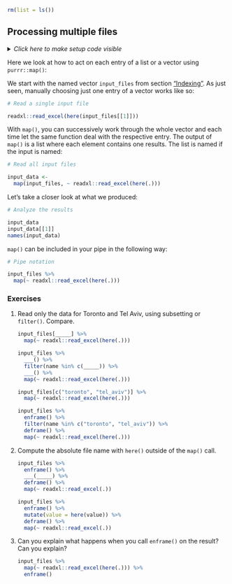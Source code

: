 ```r
rm(list = ls())
```


## Processing multiple files {#map}

<details><summary>*Click here to make setup code visible*</summary>
```r
### Processing multiple files

```
```r
library(tidyverse)
library(here)

dict <- readxl::read_excel(here("data/cities.xlsx"))

input_files <-
  dict %>%
  select(city_code, weather_filename) %>%
  deframe()
```
</details>

Here we look at how to act on each entry of a list or a vector using `purrr::map()`:

We start with the named vector `input_files` from section ["Indexing"](#indexing).
As just seen, manually choosing just one entry of a vector works like so:

```r
# Read a single input file
```
```r
readxl::read_excel(here(input_files[[1]]))
```

With `map()`, you can successively work through the whole vector and each time let the same function deal with the respective entry.
The output of `map()` is a list where each element contains one results.
The list is named if the input is named:

```r
# Read all input files
```
```r
input_data <-
  map(input_files, ~ readxl::read_excel(here(.)))
```

Let's take a closer look at what we produced:

```r
# Analyze the results
```
```r
input_data
input_data[[1]]
names(input_data)
```

`map()` can be included in your pipe in the following way:

```r
# Pipe notation
```
```r
input_files %>%
  map(~ readxl::read_excel(here(.)))
```

### Exercises

1. Read only the data for Toronto and Tel Aviv, using subsetting or `filter()`. Compare.

    ```r
    input_files[_____] %>% 
      map(~ readxl::read_excel(here(.)))

    input_files %>%
      ___() %>% 
      filter(name %in% c(_____)) %>% 
      ___() %>% 
      map(~ readxl::read_excel(here(.)))
    ```
    
    ```r
    input_files[c("toronto", "tel_aviv")] %>% 
      map(~ readxl::read_excel(here(.)))

    input_files %>%
      enframe() %>% 
      filter(name %in% c("toronto", "tel_aviv")) %>% 
      deframe() %>% 
      map(~ readxl::read_excel(here(.)))
    ```

1. Compute the absolute file name with `here()` outside of the `map()` call.

    ```r
    input_files %>% 
      enframe() %>% 
      ___(_____) %>% 
      deframe() %>% 
      map(~ readxl::read_excel(.))
    ```

    ```r
    input_files %>% 
      enframe() %>% 
      mutate(value = here(value)) %>% 
      deframe() %>% 
      map(~ readxl::read_excel(.))
    ```

1. Can you explain what happens when you call `enframe()` on the result? Can you explain?

    ```r
    input_files %>%
      map(~ readxl::read_excel(here(.))) %>% 
      enframe()
    ```
    
